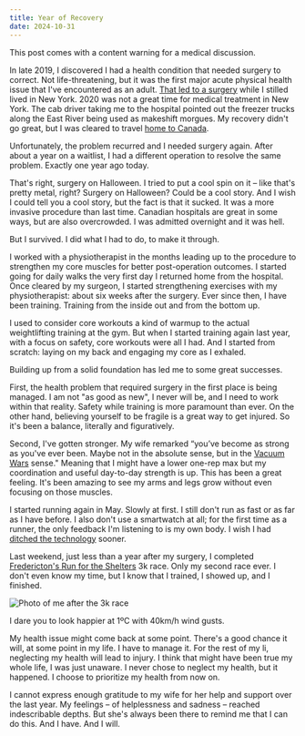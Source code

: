 ```yaml
---
title: Year of Recovery
date: 2024-10-31
---
```


This post comes with a content warning for a medical discussion.

In late 2019, I discovered I had a health condition that needed surgery to correct. Not life-threatening, but it was the first major acute physical health issue that I've encountered as an adult. [That led to a surgery](/blog/recovering/) while I stilled lived in New York. 2020 was not a great time for medical treatment in New York. The cab driver taking me to the hospital pointed out the freezer trucks along the East River being used as makeshift morgues. My recovery didn't go great, but I was cleared to travel [home to Canada](/blog/moving-home-to-new-brunswick/).

Unfortunately, the problem recurred and I needed surgery again. After about a year on a waitlist, I had a different operation to resolve the same problem. Exactly one year ago today.

That's right, surgery on Halloween. I tried to put a cool spin on it – like that's pretty metal, right? Surgery on Halloween? Could be a cool story. And I wish I could tell you a cool story, but the fact is that it sucked. It was a more invasive procedure than last time. Canadian hospitals are great in some ways, but are also overcrowded. I was admitted overnight and it was hell.

But I survived. I did what I had to do, to make it through.

I worked with a physiotherapist in the months leading up to the procedure to strengthen my core muscles for better post-operation outcomes. I started going for daily walks the very first day I returned home from the hospital. Once cleared by my surgeon, I started strengthening exercises with my physiotherapist: about six weeks after the surgery. Ever since then, I have been training. Training from the inside out and from the bottom up.

I used to consider core workouts a kind of warmup to the actual weightlifting training at the gym. But when I started training again last year, with a focus on safety, core workouts were all I had. And I started from scratch: laying on my back and engaging my core as I exhaled.

Building up from a solid foundation has led me to some great successes.

First, the health problem that required surgery in the first place is being managed. I am not "as good as new", I never will be, and I need to work within that reality. Safety while training is more paramount than ever. On the other hand, believing yourself to be fragile is a great way to get injured. So it's been a balance, literally and figuratively.

Second, I've gotten stronger. My wife remarked “you’ve become as strong as you've ever been. Maybe not in the absolute sense, but in the [Vacuum Wars](https://www.youtube.com/@VacuumWars) sense." Meaning that I might have a lower one-rep max but my coordination and useful day-to-day strength is up. This has been a great feeling. It's been amazing to see my arms and legs grow without even focusing on those muscles.

I started running again in May. Slowly at first. I still don't run as fast or as far as I have before. I also don't use a smartwatch at all; for the first time as a runner, the only feedback I'm listening to is my own body. I wish I had [ditched the technology](/blog/2021-my-year-of-closed-rings/) sooner.

Last weekend, just less than a year after my surgery, I completed [Fredericton's Run for the Shelters](https://frederictonmarathon.com/run-for-shelters/) 3k race. Only my second race ever. I don't even know my time, but I know that I trained, I showed up, and I finished.

![Photo of me after the 3k race](run.jpg)

I dare you to look happier at 1ºC with 40km/h wind gusts.

My health issue might come back at some point. There's a good chance it will, at some point in my life. I have to manage it. For the rest of my li, neglecting my health will lead to injury. I think that might have been true my whole life, I was just unaware. I never chose to neglect my health, but it happened. I choose to prioritize my health from now on.

I cannot express enough gratitude to my wife for her help and support over the last year. My feelings – of helplessness and sadness – reached indescribable depths. But she's always been there to remind me that I can do this. And I have. And I will.
